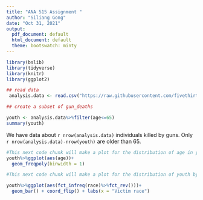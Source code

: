 ---
title: "ANA 515 Assignment "
author: "Siliang Gong"
date: "Oct 31, 2021"
output:
  pdf_document: default
  html_document: default
  theme: bootswatch: minty
---

``` {r setup, include = FALSE}
library(bslib)
library(tidyverse)
library(knitr)
library(ggplot2)
```


```{r, echo = T}
## read data
 analysis.data <- read.csv("https://raw.githubusercontent.com/fivethirtyeight/guns-data/master/full_data.csv")

```

```{r, echo = T}
## create a subset of gun_deaths

youth <- analysis.data%>%filter(age<=65)
summary(youth)

```

We have data about `r nrow(analysis.data)` individuals killed by guns. Only `r nrow(analysis.data)-nrow(youth)` are older than 65.

``` {r youth-dist,  echo = FALSE}
#This next code chunk will make a plot for the distribution of age in youth
youth%>%ggplot(aes(age))+
  geom_freqpoly(binwidth = 1)

```

``` {r race-dist,  echo = FALSE}
#This next code chunk will make a plot for the distribution of youth by race

youth%>%ggplot(aes(fct_infreq(race)%>%fct_rev()))+
  geom_bar() + coord_flip() + labs(x = "Victim race")

```

